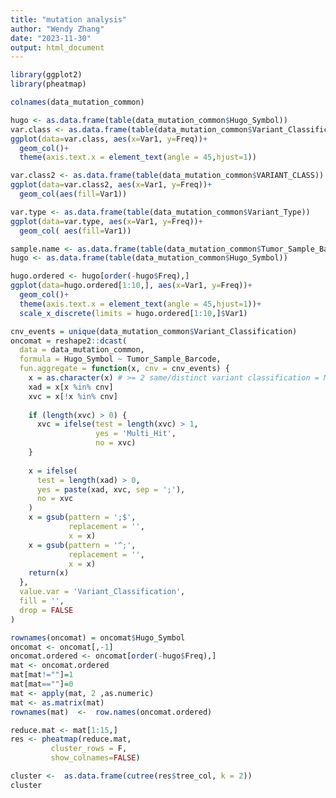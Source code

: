 ---
title: "mutation analysis"
author: "Wendy Zhang"
date: "2023-11-30"
output: html_document
---


```{r}
library(ggplot2)
library(pheatmap)
```

```{r}
colnames(data_mutation_common)
```
```{r}
hugo <- as.data.frame(table(data_mutation_common$Hugo_Symbol))
var.class <- as.data.frame(table(data_mutation_common$Variant_Classification))
ggplot(data=var.class, aes(x=Var1, y=Freq))+
  geom_col()+
  theme(axis.text.x = element_text(angle = 45,hjust=1))
```

```{r}
var.class2 <- as.data.frame(table(data_mutation_common$VARIANT_CLASS))
ggplot(data=var.class2, aes(x=Var1, y=Freq))+
  geom_col(aes(fill=Var1))
```
```{r}
var.type <- as.data.frame(table(data_mutation_common$Variant_Type))
ggplot(data=var.type, aes(x=Var1, y=Freq))+
  geom_col( aes(fill=Var1))
```

```{r}
sample.name <- as.data.frame(table(data_mutation_common$Tumor_Sample_Barcode))
hugo <- as.data.frame(table(data_mutation_common$Hugo_Symbol))

hugo.ordered <- hugo[order(-hugo$Freq),]
ggplot(data=hugo.ordered[1:10,], aes(x=Var1, y=Freq))+
  geom_col()+
  theme(axis.text.x = element_text(angle = 45,hjust=1))+
  scale_x_discrete(limits = hugo.ordered[1:10,]$Var1)
```
```{r}
cnv_events = unique(data_mutation_common$Variant_Classification)
oncomat = reshape2::dcast(
  data = data_mutation_common,
  formula = Hugo_Symbol ~ Tumor_Sample_Barcode,
  fun.aggregate = function(x, cnv = cnv_events) {
    x = as.character(x) # >= 2 same/distinct variant classification = Multi_Hit
    xad = x[x %in% cnv]
    xvc = x[!x %in% cnv]
    
    if (length(xvc) > 0) {
      xvc = ifelse(test = length(xvc) > 1,
                   yes = 'Multi_Hit',
                   no = xvc)
    }
    
    x = ifelse(
      test = length(xad) > 0,
      yes = paste(xad, xvc, sep = ';'),
      no = xvc
    )
    x = gsub(pattern = ';$',
             replacement = '',
             x = x)
    x = gsub(pattern = '^;',
             replacement = '',
             x = x)
    return(x)
  },
  value.var = 'Variant_Classification',
  fill = '',
  drop = FALSE
)
```

```{r}
rownames(oncomat) = oncomat$Hugo_Symbol
oncomat <- oncomat[,-1]
oncomat.ordered <- oncomat[order(-hugo$Freq),]
mat <- oncomat.ordered
mat[mat!=""]=1
mat[mat==""]=0
mat <- apply(mat, 2 ,as.numeric)
mat <- as.matrix(mat)
rownames(mat)  <-  row.names(oncomat.ordered)
```

```{r}
reduce.mat <- mat[1:15,]
res <- pheatmap(reduce.mat,
         cluster_rows = F,
         show_colnames=FALSE)
```
```{r}
cluster <-  as.data.frame(cutree(res$tree_col, k = 2))
cluster
```

